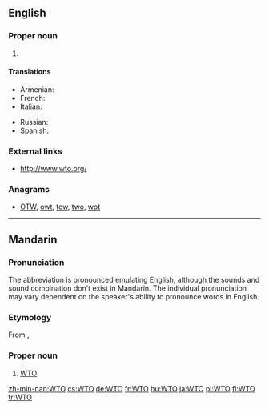 ==English==
{{wikipedia|WTO}}

===Proper noun===
{{en-proper noun}}

# {{initialism of|World Trade Organization}}

====Translations====
{{trans-top|World Trade Organization}}
* Armenian: {{t-|hy|ԱՀԿ|tr=AHK|sc=Armn}}
* French: {{t-|fr|OMC|f}}
* Italian: {{t-|it|OMC}}
{{trans-mid}}
* Russian: {{t+|ru|ВТО|f|tr=ve-te-ó}}
* Spanish: {{t-|es|OMC}}
{{trans-bottom}}

===External links===
* http://www.wto.org/

===Anagrams===
* [[OTW#English|OTW]], [[owt#English|owt]], [[tow#English|tow]], [[two#English|two]], [[wot#English|wot]]

----

==Mandarin==

===Pronunciation===
The abbreviation is pronounced emulating English, although the sounds and sound combination don't exist in Mandarin. The individual pronunciation may vary dependent on the speaker's ability to pronounce words in English. <!-- based on discussion with educated Chinese speakers and personal experience, User:Atitarev -->

===Etymology===
From {{etyl|en|cmn}} {{term|WTO|lang=en}}, {{initialism of|World Trade Organization|cap=i|nocat=1}}

===Proper noun===
{{head|cmn|proper noun|sc=Latn}}

# [[#English|WTO]]

[[zh-min-nan:WTO]]
[[cs:WTO]]
[[de:WTO]]
[[fr:WTO]]
[[hu:WTO]]
[[ja:WTO]]
[[pl:WTO]]
[[fi:WTO]]
[[tr:WTO]]